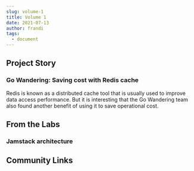 ```yaml
---
slug: volume-1
title: Volume 1
date: 2021-07-13
author: frandi
tags:
  - document
---
```

## Project Story
### Go Wandering: Saving cost with Redis cache

Redis is known as a distributed cache tool that is usually used to improve data access performance. But it is interesting that the Go Wandering team also found another benefit of using it to save operational cost.

## From the Labs
### Jamstack architecture

## Community Links